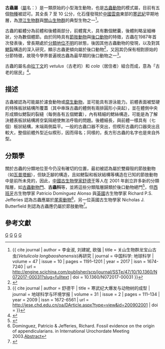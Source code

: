 {{noteTA
|1=zh-cn:体表; zh-tw:體表; zh-hk:体表;
}}
{{Automatic Taxobox
| taxon = Vetulicola
| name = 古蟲屬
| fossil_range = {{fossilrange|525|520}}[[寒武紀|寒武紀]]早期或中期
| image = Vetulicola species.jpg
| image_caption = 長方形古蟲（最上）與楔形古蟲（下）的復原圖
| authority = [[侯先光|Hou]], 1987<ref name = "Hou1987">{{cite journal | author = 侯先光 | title = 云南澄江早寒武世大型双瓣壳节肢动物 | journal = 古生物學報 | volume = 26 | issue = 3 | year = 1987 | issn = 0001-6616 | url = | pages = 286–298 }}</ref>
| type_species = '''楔形古蟲<br>''Vetulicola cuneata'''''
| type_species_authority = Hou, 1987<ref name = "Hou1987"/>
| subdivision_ranks = [[種|種]]
| subdivision =
*'''楔形古蟲 ''V. cuneata''''' <br><small>Hou, 1987</small>
*'''長方形古蟲 ''V. rectangulata''''' <br><small>[[羅慧麟|Luo]] & Hou, 1999</small>
*'''崗頭村古蟲 ''V. gantoucunensis''''' <br><small>Luo ''et al''., 2005</small><ref name = Luo2005>{{cite journal | author = Luo, H.; Fu, X.; Hu, S.; Li, Y.; Chen, L.; You, T.; Liu, Q. | title = New Vetulicoliids from the Lower Cambrian Guanshan Fauna, Kunming | journal = ''Acta Geologica Sinica - English Edition'' | volume = 79 | issue = 1 | year = 2005 | doi = 10.1111/j.1755-6724.2005.tb00860.x | pages = 1–6 }}</ref>
*'''串珠古蟲 ''V. monile''''' <br><small>[[Richard_John_Aldridge|Aldridge]] ''et al''., 2007</small><ref>{{cite journal | author = Aldridge, R. J.; Hou, X.-G.; Siveter, David J.; Siveter, Derek J.; Gabbott, S. E. | title = The Systematics and phylogenetic relationships of vetulicolians | journal = ''Palaeontology'' | volume = 50 | issue = 1 | year = 2007 | url = http://onlinelibrary.wiley.com/doi/10.1111/j.1475-4983.2006.00606.x/pdf | doi = 10.1111/j.1475-4983.2006.00606.x | pages = 131–168 | access-date = 2014-05-29 | archive-date = 2015-09-07 | archive-url = https://web.archive.org/web/20150907213253/http://onlinelibrary.wiley.com/doi/10.1111/j.1475-4983.2006.00606.x/pdf | dead-url = no }}</ref>
*'''龍寶山古蟲 ''V. longbaoshanensis''''' <br><small>[[楊杰|Yang]] ''et al''., 2010</small><ref>{{cite journal | author = 杨杰, 侯先光, 丛培允, 董渭, 张艳霞, 罗茂斌 | title = 昆明地区下寒武统沧浪铺组古虫动物新发现 | journal = 古生物學報 | volume = 49 | issue = 1 | year = 2010 | issn = 0001-6616 | url = https://www.researchgate.net/profile/Peiyun_Cong/publication/285872444_A_new_vetulicoliid_from_lower_Cambrian_Kunming_Yunnan/links/5799faf908aedca4efb91879/A-new-vetulicoliid-from-lower-Cambrian-Kunming-Yunnan.pdf | pages = 54–62 | access-date = 2020-05-03 | archive-date = 2020-11-27 | archive-url = https://web.archive.org/web/20201127054244/https://www.researchgate.net/profile/Peiyun_Cong/publication/285872444_A_new_vetulicoliid_from_lower_Cambrian_Kunming_Yunnan/links/5799faf908aedca4efb91879/A-new-vetulicoliid-from-lower-Cambrian-Kunming-Yunnan.pdf | dead-url = no }}</ref>
{{hidef}}
| synonyms = 
}}

'''古蟲屬'''（[[屬|屬]]名：''{{lang|la|Vetulicola}}''）是一類原始的小型海生動物，也是[[古蟲動物|古蟲動物]]的模式屬，目前有五個[[物種|物種]]被認可。其全長 7 至 10 公分，化石僅發現於[[中國|中國]][[雲南|雲南]]東部的[[寒武紀|寒武紀]]早期地層，為[[澄江生物群|澄江生物群]]與[[關山生物群|關山生物群]]的典型生物之一<ref>{{ cite journal | author = 李金淑, 刘建妮, 欧强 | title = 关山生物群龙宝山古虫(''Vetulicola longbaoshanensis'')再研究 | journal = 中国科学: 地球科学 | volume = 47 | issue = 10 | pages = 1191–1201 | year = 2017 | issn = 1674-7240 | url = http://engine.scichina.com/publisher/scp/journal/SSTe/47/10/10.1360/N072017-00031?slug=fulltext | doi = 10.1360/N072017-00031 }}</ref>。

古蟲的軀體分為前體和後體兩部分，前體寬大，具有數個鰓囊，後體則略呈細棒狀，分為數個體節。由於同時具有[[節肢動物|節肢動物]]與[[後口動物|後口動物]]的特徵，古蟲在1987年首次發表後，曾長期處於[[地位未定|分類地位不明]]的狀態，後因其他古蟲動物的發現，以及對其[[鰓裂|鰓裂]]構造的深入研究，顯示古蟲更傾向屬於後口動物<ref name="Shu2005">{{cite journal | author = 舒德干 | title = 再论古虫动物门 | journal = 科学通报 | volume = 50 | number = 19 | issn = 1001-6538 | year = 2005 | url = http://csb.scichina.com:8080/kxtb/CN/article/downloadArticleFile.do?attachType=PDF&id=369546 | pages = 2114–2126, (en) '''50''' (20): 2342–2354 | doi =  | deadurl = yes | archiveurl = https://web.archive.org/web/20140908091629/http://csb.scichina.com:8080/kxtb/CN/article/downloadArticleFile.do?attachType=PDF&id=369546 | archivedate = 2014-09-08 | access-date = 2020-05-03 }}</ref>，又因其仍保有相對原始的分節特徵，故現今學界普遍視古蟲為最早期的後口動物之一<ref>{{ cite journal | author = 舒德干 | title = 寒武纪大爆发与动物树的成型 | journal = 地球科学与环境学报 | volume = 31 | issue = 2 | pages = 111–134 | year = 2009 | issn = 1672-6561 | url = http://jese.chd.edu.cn/oa/DArticle.aspx?type=view&id=200902001 | doi = }}</ref>。

古蟲的屬名由[[拉丁文|拉丁文]]的 ''vetulus''（古老的）和 ''cola''（居住者）組合而成，意為「古老的居民」<ref>{{cite journal | author = Lacalli, T. C. | title = Vetulicolians – are they deuterostomes? chordates? | journal = ''BioEssays'' | volume = 24 | issue = 3 | year = 2002 | issn = 0265-9247 | url = | pages = pp.208–211 | doi = 10.1002/bies.10064 }}</ref>。

== 描述 ==
古蟲被認為可能屬於濾食動物或[[腐生生物|腐生動物]]，並可能具有游泳能力。前體表面被堅硬的特殊板狀結構所覆蓋（其中串珠古蟲的體側有兩排圓形小突起），並在體側中央形成類似鰓裂的裂縫（每側各有五個鰓囊），內有精細的鰓絲構造，可能是為了解決體表板狀結構將空氣隔絕使無法呼吸的問題。後體細長，與前體一樣具有（七個）板狀結構，末端兩側扁平。一般的古蟲口器不突出，但楔形古蟲的口器突出且較大，整個前體外型近似楔形，因而得名；同樣的，長方形古蟲的名字也是來自外型。

== 分類學 ==
關於古蟲的分類地位至今仍沒有確切的位置，最初被認為屬於雙瓣殼的節肢動物（如[[瓦普塔蝦|瓦普塔蝦]]），但缺乏腳的構造，且如鰓裂和板狀結構等構造在已知的節肢動物中是前所未見的，因此，[[中國|中國]][[古生物學家|古生物學家]][[舒德干|舒德干]]等人在 2001 年創立許多新的分類階層，如[[古蟲動物門|古蟲動物門]]、'''古蟲科'''等，並將這些分類階層歸類於後口動物總門<ref>{{cite journal | author = Shu, D.-G., Conway Morris, S., Han, J., Chen, L., Zhang, X.-L., Zhang, Z.-F., Liu, H.-Q., Li, Y., & Liu, J.-N. | title = "Primitive Deuterostomes from the Chengjiang Lagerstätte (Lower Cambrian, China)" | journal = ''Nature'' | volume = 414 | year = 2001 | url = http://scholar.google.com.tw/scholar_url?hl=zh-TW&q=http://www.researchgate.net/publication/11635347_Primitive_deuterostomes_from_the_Chengjiang_Lagersttte_(Lower_Cambrian_China)/file/79e4151037b5c59ed7.pdf&sa=X&scisig=AAGBfm1y1um8XYWitFi8yga19-J2kdGD_Q&oi=scholarr&ei=xlyJU6iYC4_LkgXN3YG4DQ&ved=0CCkQgAMoADAA | pages = pp.419–424 | doi = 10.1038/35106514 }}</ref>，但[[西班牙|西班牙]]古生物學家 Patricio Domínguez Alonso 與[[英國|英國]]古生物學家 Richard P.S. Jefferies 認為古蟲應屬於[[尾索動物|尾索動物]]<ref>Dominguez, Patricio & Jefferies, Richard. Fossil evidence on the origin of appendicularians. in International Urochordate Meeting 2003.[https://archive.is/20120629163208/http://nsm.fullerton.edu/~lamberts/ascidian/UromeetingAbstracts.html Abstract]</ref>，另一位英國古生物學家 Nicholas J. Butterfield 則認為古蟲應仍屬於節肢動物<ref>{{cite journal | author = Nicholas J. Butterfield | title = "Exceptional Fossil Preservation and the Cambrian Explosion" | journal = ''Integrative and Comparative Biology'' | volume = 43 | issue = 1 | year = 2003 | url = http://icb.oxfordjournals.org/content/43/1/166.full.pdf+html | pages = pp.166–177 | doi = 10.1093/icb/43.1.166 | access-date = 2014-06-01 | archive-date = 2016-07-30 | archive-url = https://web.archive.org/web/20160730074135/http://icb.oxfordjournals.org/content/43/1/166.full.pdf+html | dead-url = no }}</ref>。

== 參考文獻 ==
{{reflist}}
{{古蟲動物}}
{{taxonbar}}
[[Category:寒武紀動物|G]]
[[Category:澄江動物群|G]]
[[Category:古虫动物门|G]]
[[Category:_1987年描述的分类群|G]]